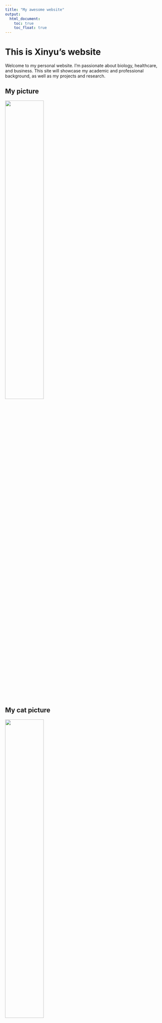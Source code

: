 ```yaml
---
title: "My awesome website"
output: 
  html_document:
    toc: true
    toc_float: true
---
```


# This is Xinyu's website
Welcome to my personal website. I’m passionate about biology, healthcare, and business. This site will showcase my academic and professional background, as well as my projects and research.

## My picture
<img src="image/lusa.jpg" style = "width:50%">

## My cat picture
<img src="image/panki.jpg" style = "width:50%">

His name is Panki, and he is a foodie!

## Link to the resume page
[My Resume](resume.html)

## Link to the flexdashboard page
[Plotly](plotly.html)